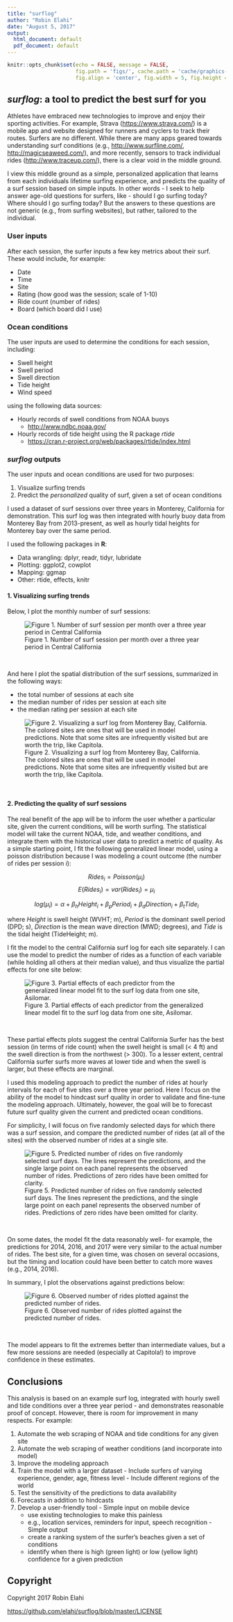 ```yaml
---
title: "surflog"
author: "Robin Elahi"
date: "August 5, 2017"
output:
  html_document: default
  pdf_document: default
---
```


```r
knitr::opts_chunk$set(echo = FALSE, message = FALSE, 
                      fig.path = 'figs/', cache.path = 'cache/graphics-', 
                      fig.align = 'center', fig.width = 5, fig.height = 5, fig.show = 'hold', cache = TRUE, par = TRUE)

```

## *surflog*: a tool to predict the best surf for you

Athletes have embraced new technologies to improve and enjoy their sporting activities.  For example, Strava (<https://www.strava.com/>) is a mobile app and website designed for runners and cyclers to track their routes. Surfers are no different. While there are many apps geared towards understanding surf conditions (e.g., <http://www.surfline.com/>, <http://magicseaweed.com/>), and more recently, sensors to track individual rides (<http://www.traceup.com/>), there is a clear void in the middle ground.  

I view this middle ground as a simple, personalized application that learns from each individuals lifetime surfing experience, and predicts the quality of a surf session based on simple inputs. In other words - I seek to help answer age-old questions for surfers, like - should I go surfing today? Where should I go surfing today? But the answers to these questions are not generic (e.g., from surfing websites), but rather, tailored to the individual. 

### User inputs

After each session, the surfer inputs a few key metrics about their surf. 
These would include, for example:

  - Date
  - Time
  - Site
  - Rating (how good was the session; scale of 1-10)
  - Ride count (number of rides) 
  - Board (which board did I use)

### Ocean conditions

The user inputs are used to determine the conditions for each session, including:

  - Swell height
  - Swell period
  - Swell direction
  - Tide height
  - Wind speed

using the following data sources:

  - Hourly records of swell conditions from NOAA buoys
    - <http://www.ndbc.noaa.gov/>
  - Hourly records of tide height using the R package *rtide* 
    - <https://cran.r-project.org/web/packages/rtide/index.html>

### *surflog* outputs

The user inputs and ocean conditions are used for two purposes:

  1. Visualize surfing trends 
  2. Predict the *personalized* quality of surf, given a set of ocean conditions

I used a dataset of surf sessions over three years in Monterey, California for demonstration. This surf log was then integrated with hourly buoy data from Monterey Bay from 2013-present, as well as hourly tidal heights for Monterey bay over the same period. 

I used the following packages in **R**:

  - Data wrangling: dplyr, readr, tidyr, lubridate
  - Plotting: ggplot2, cowplot
  - Mapping: ggmap
  - Other: rtide, effects, knitr

#### 1. Visualizing surfing trends

Below, I plot the monthly number of surf sessions:

![Figure 1. Number of surf session per month over a three year period in Central California](../figs/plot_dat_yrm_n.png)

<br>

And here I plot the spatial distribution of the surf sessions, summarized in the following ways:

  - the total number of sessions at each site
  - the median number of rides per session at each site
  - the median rating per session at each site
  

![Figure 2. Visualizing a surf log from Monterey Bay, California. The colored sites are ones that will be used in model predictions. Note that some sites are infrequently visited but are worth the trip, like Capitola.](../figs/map_3_panels.png)

<br>

#### 2. Predicting the quality of surf sessions

The real benefit of the app will be to inform the user whether a particular site, given the current conditions, will be worth surfing.  The statistical model will take the current NOAA, tide, and weather conditions, and integrate them with the historical user data to predict a metric of quality. As a simple starting point, I fit the following generalized linear model, using a poisson distribution because I was modeling a count outcome (the number of rides per session *i*):

$$Rides_{i} = Poisson(\mu_{i})$$
$$E(Rides_{i}) = var(Rides_{i}) = \mu_{i}$$

$$log(\mu_{i}) = \alpha + \beta_{h}Height_{i} + \beta_{p}Period_{i} + \beta_{d}Direction_{i} + \beta_{t}Tide_{i}$$ 

where *Height* is swell height (WVHT; m), *Period* is the dominant swell period (DPD; s), *Direction* is the mean wave direction (MWD; degrees), and *Tide* is the tidal height (TideHeight; m). 

I fit the model to the central California surf log for each site separately. I can use the model to predict the number of rides as a function of each variable (while holding all others at their median value), and thus visualize the partial effects for one site below: 

![Figure 3. Partial effects of each predictor from the generalized linear model fit to the surf log data from one site, Asilomar.](../figs/plot_glm_effects_ridecount.png)

<br>

These partial effects plots suggest the central California Surfer has the best session (in terms of ride count) when the swell height is small (< 4 ft) and the swell direction is from the northwest (> 300).  To a lesser extent, central California surfer surfs more waves at lower tide and when the swell is larger, but these effects are marginal. 

I used this modeling approach to predict the number of rides at hourly intervals for each of five sites over a three year period. Here I focus on the ability of the model to hindcast surf quality in order to validate and fine-tune the modeling approach. Ultimately, however, the goal will be to forecast future surf quality given the current and predicted ocean conditions. 

For simplicity, I will focus on five randomly selected days for which there was a surf session, and compare the predicted number of rides (at all of the sites) with the observed number of rides at a single site. 

![Figure 5. Predicted number of rides on five randomly selected surf days. The lines represent the predictions, and the single large point on each panel represents the observed number of rides. Predictions of zero rides have been omitted for clarity.](../figs/predict_session_random.png)

<br>

On some dates, the model fit the data reasonably well- for example, the predictions for 2014, 2016, and 2017 were very similar to the actual number of rides. The best site, for a given time, was chosen on several occasions, but the timing and location could have been better to catch more waves (e.g., 2014, 2016). 

In summary, I plot the observations against predictions below:

![Figure 6. Observed number of rides plotted against the predicted number of rides. ](../figs/obs_pred_ride_count.png)

<br> 

The model appears to fit the extremes better than intermediate values, but a few more sessions are needed (especially at Capitola!) to improve confidence in these estimates. 

## Conclusions

This analysis is based on an example surf log, integrated with hourly swell and tide conditions over a three year period - and demonstrates reasonable proof of concept. However, there is room for improvement in many respects. For example: 

  1. Automate the web scraping of NOAA and tide conditions for any given site
  2. Automate the web scraping of weather conditions (and incorporate into model)
  3. Improve the modeling approach
  4. Train the model with a larger dataset
    - Include surfers of varying experience, gender, age, fitness level
    - Include different regions of the world
  5. Test the sensitivity of the predictions to data availability
  6. Forecasts in addition to hindcasts
  7. Develop a user-friendly tool
    - Simple input on mobile device
        - use existing technologies to make this painless
        - e.g., location services, reminders for input, speech recognition
    - Simple output
        - create a ranking system of the surfer's beaches given a set of conditions
        - identify when there is high (green light) or low (yellow light) confidence for a given prediction 
  
## Copyright
Copyright 2017 Robin Elahi

<https://github.com/elahi/surflog/blob/master/LICENSE>


